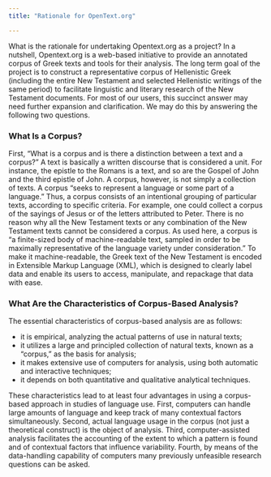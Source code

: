 ```yaml
---
title: "Rationale for OpenText.org"

---
```


What is the rationale for undertaking Opentext.org as a project? In a nutshell, Opentext.org is a web-based initiative to provide an annotated corpus of Greek texts and tools for their analysis. The long term goal of the project is to construct a representative corpus of Hellenistic Greek (including the entire New Testament and selected Hellenistic writings of the same period) to facilitate linguistic and literary research of the New Testament documents. For most of our users, this succinct answer may need further expansion and clarification. We may do this by answering the following two questions.

### What Is a Corpus?
First, “What is a corpus and is there a distinction between a text and a corpus?” A text is basically a written discourse that is considered a unit. For instance, the epistle to the Romans is a text, and so are the Gospel of John and the third epistle of John. A corpus, however, is not simply a collection of texts. A corpus “seeks to represent a language or some part of a language.” Thus, a corpus consists of an intentional grouping of particular texts, according to specific criteria. For example, one could collect a corpus of the sayings of Jesus or of the letters attributed to Peter. There is no reason why all the New Testament texts or any combination of the New Testament texts cannot be considered a corpus. As used here, a corpus is “a finite-sized body of machine-readable text, sampled in order to be maximally representative of the language variety under consideration.” To make it machine-readable, the Greek text of the New Testament is encoded in Extensible Markup Language (XML), which is designed to clearly label data and enable its users to access, manipulate, and repackage that data with ease.

### What Are the Characteristics of Corpus-Based Analysis?
The essential characteristics of corpus-based analysis are as follows:

- it is empirical, analyzing the actual patterns of use in natural texts;
- it utilizes a large and principled collection of natural texts, known as a “corpus,” as the basis for analysis;
- it makes extensive use of computers for analysis, using both automatic and interactive techniques;
- it depends on both quantitative and qualitative analytical techniques.

These characteristics lead to at least four advantages in using a corpus-based approach in studies of language use. First, computers can handle large amounts of language and keep track of many contextual factors simultaneously. Second, actual language usage in the corpus (not just a theoretical construct) is the object of analysis. Third, computer-assisted analysis facilitates the accounting of the extent to which a pattern is found and of contextual factors that influence variability. Fourth, by means of the data-handling capability of computers many previously unfeasible research questions can be asked.



